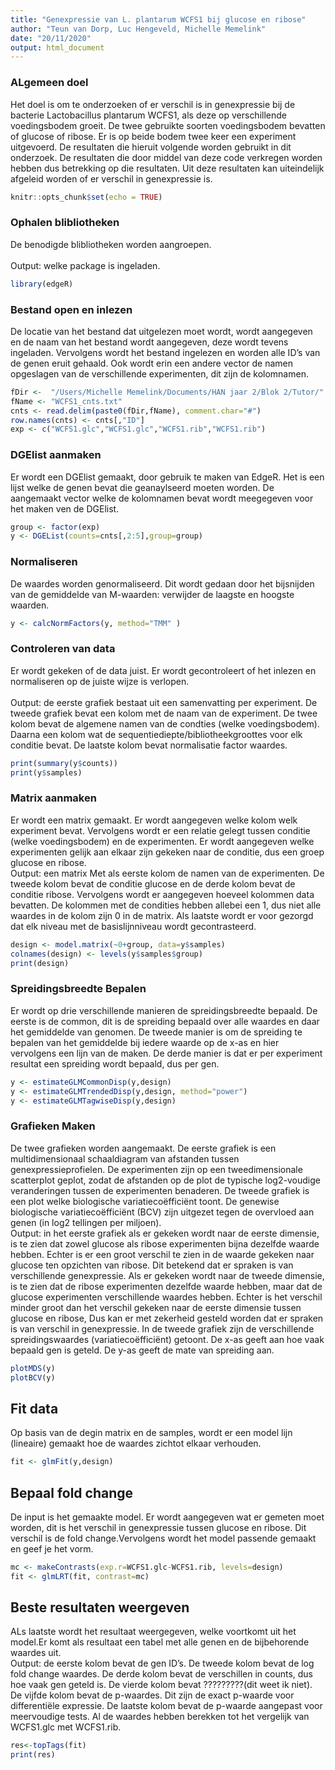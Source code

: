 ---
title: "Genexpressie van L. plantarum WCFS1 bij glucose en ribose"
author: "Teun van Dorp, Luc Hengeveld, Michelle Memelink"
date: "20/11/2020"
output: html_document
---
### ALgemeen doel
Het doel is om te onderzoeken of er verschil is in genexpressie bij de bacterie
Lactobacillus plantarum WCFS1, als deze op verschillende voedingsbodem groeit.
De twee gebruikte soorten voedingsbodem bevatten of glucose of ribose. Er is op 
beide bodem twee keer een experiment uitgevoerd. De resultaten die hieruit 
volgende worden gebruikt in dit onderzoek. De resultaten die door middel van 
deze code verkregen worden hebben dus betrekking op die resultaten. Uit deze 
resultaten kan uiteindelijk afgeleid worden of er verschil in genexpressie is. 
  
  ```{r setup, include=FALSE}
knitr::opts_chunk$set(echo = TRUE)
```
### Ophalen blibliotheken
De benodigde blibliotheken worden aangroepen. <br>  
Output: welke package is ingeladen.
```{r aanroepen libraries}
library(edgeR)
```

### Bestand open en inlezen
De locatie van het bestand dat uitgelezen moet wordt, wordt aangegeven en de naam
van het bestand wordt aangegeven, deze wordt tevens ingeladen. Vervolgens wordt het
bestand ingelezen en worden alle ID's van de genen eruit gehaald. Ook wordt erin 
een andere vector de namen opgeslagen van de verschillende experimenten, dit zijn 
de kolomnamen. 

```{r aanmaken}
fDir <-  "/Users/Michelle Memelink/Documents/HAN jaar 2/Blok 2/Tutor/"
fName <- "WCFS1_cnts.txt"
cnts <- read.delim(paste0(fDir,fName), comment.char="#")
row.names(cnts) <- cnts[,"ID"]
exp <- c("WCFS1.glc","WCFS1.glc","WCFS1.rib","WCFS1.rib")
```

### DGElist aanmaken
Er wordt een DGElist gemaakt, door gebruik te maken van EdgeR. Het is een lijst 
welke de genen bevat die geanaylseerd moeten worden. De aangemaakt vector welke 
de kolomnamen bevat wordt meegegeven voor het maken ven de DGElist. 
```{r DGElist aanmaken}
group <- factor(exp)
y <- DGEList(counts=cnts[,2:5],group=group)
```

### Normaliseren
De waardes worden genormaliseerd. Dit wordt gedaan door het bijsnijden van de 
gemiddelde van M-waarden: verwijder de laagste en hoogste waarden.
```{r normaliseren}
y <- calcNormFactors(y, method="TMM" )
```

### Controleren van data
Er wordt gekeken of de data juist. Er wordt gecontroleert of het inlezen
en normaliseren op de juiste wijze is verlopen. <br>  
Output: de eerste grafiek bestaat uit een samenvatting per experiment. De tweede 
grafiek bevat een kolom met de naam van de experiment. De twee kolom bevat de 
algemene namen van de condties (welke voedingsbodem). Daarna een kolom wat de 
sequentiediepte/bibliotheekgroottes voor elk conditie bevat. De laatste kolom 
bevat normalisatie factor waardes. 
```{r controleren van data}
print(summary(y$counts))
print(y$samples)
```


### Matrix aanmaken
Er wordt een matrix gemaakt. Er wordt aangegeven welke kolom welk experiment bevat. 
Vervolgens wordt er een relatie gelegt tussen conditie (welke voedingsbodem) en de
experimenten. Er wordt aangegeven welke experimenten gelijk aan elkaar zijn gekeken 
naar de conditie, dus een groep glucose en ribose. <br> 
Output: een matrix Met als eerste kolom de namen van de experimenten. De tweede 
kolom bevat de conditie glucose en de derde kolom bevat de conditie ribose.
Vervolgens wordt er aangegeven hoeveel kolommen data bevatten. De kolommen met 
de condities hebben allebei een 1, dus niet alle waardes in de kolom zijn 0 in de
matrix. Als laatste wordt er voor gezorgd dat elk niveau met de basislijnniveau 
wordt gecontrasteerd.
```{r matrix aanmaken}
design <- model.matrix(~0+group, data=y$samples)
colnames(design) <- levels(y$samples$group)
print(design)
```


### Spreidingsbreedte Bepalen
Er wordt op drie verschillende manieren de spreidingsbreedte bepaald. De eerste
is de common, dit is de spreiding bepaald over alle waardes en daar het gemiddelde
van genomen. De tweede manier is om de spreiding te bepalen van het gemiddelde bij 
iedere waarde op de x-as en hier vervolgens een lijn van de maken. De derde manier
is dat er per experiment resultat een spreiding wordt bepaald, dus per gen. 
```{r iets}
y <- estimateGLMCommonDisp(y,design)
y <- estimateGLMTrendedDisp(y,design, method="power")
y <- estimateGLMTagwiseDisp(y,design)
```
### Grafieken Maken
De twee grafieken worden aangemaakt. De eerste grafiek is een multidimensionaal 
schaaldiagram van afstanden tussen genexpressieprofielen. De experimenten zijn 
op een tweedimensionale scatterplot geplot, zodat de afstanden op de plot de 
typische log2-voudige veranderingen tussen de experimenten benaderen. De tweede
grafiek is een plot welke biologische variatiecoëfficiënt toont. De genewise 
biologische variatiecoëfficiënt (BCV) zijn uitgezet tegen de overvloed aan genen
(in log2 tellingen per miljoen). <br>
Output: in het eerste grafiek als er gekeken wordt naar de eerste dimensie, is
te zien dat zowel glucose als ribose experimenten bijna dezelfde waarde hebben. 
Echter is er een groot verschil te zien in de waarde gekeken naar glucose ten 
opzichten van ribose. Dit betekend dat er spraken is van verschillende 
genexpressie. Als er gekeken wordt naar de tweede dimensie, is te zien dat de 
ribose experimenten dezelfde waarde hebben, maar dat de glucose experimenten 
verschillende waardes hebben. Echter is het verschil minder groot dan het 
verschil gekeken naar de eerste dimensie tussen glucose en ribose, Dus kan er 
met zekerheid gesteld worden dat er spraken is van verschil in genexpressie. 
In de tweede grafiek zijn de verschillende spreidingswaardes 
(variatiecoëfficiënt) getoont. De x-as geeft aan hoe vaak bepaald gen is geteld. 
De y-as geeft de mate van spreiding aan. 
```{r plot}
plotMDS(y)
plotBCV(y)
```

## Fit data
Op basis van de degin matrix en de samples, wordt er een model lijn (lineaire) 
gemaakt hoe de waardes zichtot elkaar verhouden. 
```{r fit data}
fit <- glmFit(y,design)
```

## Bepaal fold change
De input is het gemaakte model. Er wordt aangegeven wat er gemeten moet worden, 
dit is het verschil in genexpressie tussen glucose en ribose. Dit verschil is de 
fold change.Vervolgens wordt het model passende gemaakt en geef je het vorm. 
```{r bepalen fold change}
mc <- makeContrasts(exp.r=WCFS1.glc-WCFS1.rib, levels=design)
fit <- glmLRT(fit, contrast=mc)
```


## Beste resultaten weergeven
ALs laatste wordt het resultaat weergegeven, welke voortkomt uit het model.Er 
komt als resultaat een tabel met alle genen en de bijbehorende waardes uit. <br>
Output: de eerste kolom bevat de gen ID's. De tweede kolom bevat de log fold 
change waardes. De derde kolom bevat de verschillen in counts, dus hoe vaak gen
geteld is. De vierde kolom bevat ?????????(dit weet ik niet). De vijfde kolom 
bevat de p-waardes. Dit zijn de exact p-waarde voor differentiële expressie. 
De laatste kolom bevat de p-waarde aangepast voor meervoudige tests. Al de 
waardes hebben berekken tot het vergelijk van WCFS1.glc met WCFS1.rib.
```{r beste resultaten}
res<-topTags(fit)
print(res)
```

